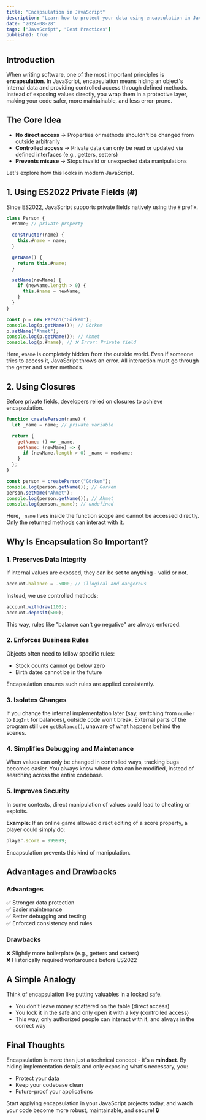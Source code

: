 ```yaml
---
title: "Encapsulation in JavaScript"
description: "Learn how to protect your data using encapsulation in JavaScript. Explore private fields, closures, and best practices for writing safer, more maintainable code."
date: "2024-08-28"
tags: ["JavaScript", "Best Practices"]
published: true
---
```


## Introduction

When writing software, one of the most important principles is **encapsulation**. In JavaScript, encapsulation means hiding an object's internal data and providing controlled access through defined methods. Instead of exposing values directly, you wrap them in a protective layer, making your code safer, more maintainable, and less error-prone.

## The Core Idea

- **No direct access** → Properties or methods shouldn't be changed from outside arbitrarily
- **Controlled access** → Private data can only be read or updated via defined interfaces (e.g., getters, setters)
- **Prevents misuse** → Stops invalid or unexpected data manipulations

Let's explore how this looks in modern JavaScript.

## 1. Using ES2022 Private Fields (#)

Since ES2022, JavaScript supports private fields natively using the `#` prefix.

```javascript
class Person {
  #name; // private property

  constructor(name) {
    this.#name = name;
  }

  getName() {
    return this.#name;
  }

  setName(newName) {
    if (newName.length > 0) {
      this.#name = newName;
    }
  }
}

const p = new Person("Görkem");
console.log(p.getName()); // Görkem
p.setName("Ahmet");
console.log(p.getName()); // Ahmet
console.log(p.#name); // ❌ Error: Private field
```

Here, `#name` is completely hidden from the outside world. Even if someone tries to access it, JavaScript throws an error. All interaction must go through the getter and setter methods.

## 2. Using Closures

Before private fields, developers relied on closures to achieve encapsulation.

```javascript
function createPerson(name) {
  let _name = name; // private variable

  return {
    getName: () => _name,
    setName: (newName) => {
      if (newName.length > 0) _name = newName;
    }
  };
}

const person = createPerson("Görkem");
console.log(person.getName()); // Görkem
person.setName("Ahmet");
console.log(person.getName()); // Ahmet
console.log(person._name); // undefined
```

Here, `_name` lives inside the function scope and cannot be accessed directly. Only the returned methods can interact with it.

## Why Is Encapsulation So Important?

### 1. Preserves Data Integrity

If internal values are exposed, they can be set to anything - valid or not.

```javascript
account.balance = -5000; // illogical and dangerous
```

Instead, we use controlled methods:

```javascript
account.withdraw(100);
account.deposit(500);
```

This way, rules like "balance can't go negative" are always enforced.

### 2. Enforces Business Rules

Objects often need to follow specific rules:

- Stock counts cannot go below zero
- Birth dates cannot be in the future

Encapsulation ensures such rules are applied consistently.

### 3. Isolates Changes

If you change the internal implementation later (say, switching from `number` to `BigInt` for balances), outside code won't break. External parts of the program still use `getBalance()`, unaware of what happens behind the scenes.

### 4. Simplifies Debugging and Maintenance

When values can only be changed in controlled ways, tracking bugs becomes easier. You always know where data can be modified, instead of searching across the entire codebase.

### 5. Improves Security

In some contexts, direct manipulation of values could lead to cheating or exploits.

**Example:** If an online game allowed direct editing of a score property, a player could simply do:

```javascript
player.score = 999999;
```

Encapsulation prevents this kind of manipulation.

## Advantages and Drawbacks

### Advantages

✅ Stronger data protection  
✅ Easier maintenance  
✅ Better debugging and testing  
✅ Enforced consistency and rules

### Drawbacks

❌ Slightly more boilerplate (e.g., getters and setters)  
❌ Historically required workarounds before ES2022

## A Simple Analogy

Think of encapsulation like putting valuables in a locked safe.

- You don't leave money scattered on the table (direct access)
- You lock it in the safe and only open it with a key (controlled access)
- This way, only authorized people can interact with it, and always in the correct way

## Final Thoughts

Encapsulation is more than just a technical concept - it's a **mindset**. By hiding implementation details and only exposing what's necessary, you:

- Protect your data
- Keep your codebase clean
- Future-proof your applications

Start applying encapsulation in your JavaScript projects today, and watch your code become more robust, maintainable, and secure! 🔒

